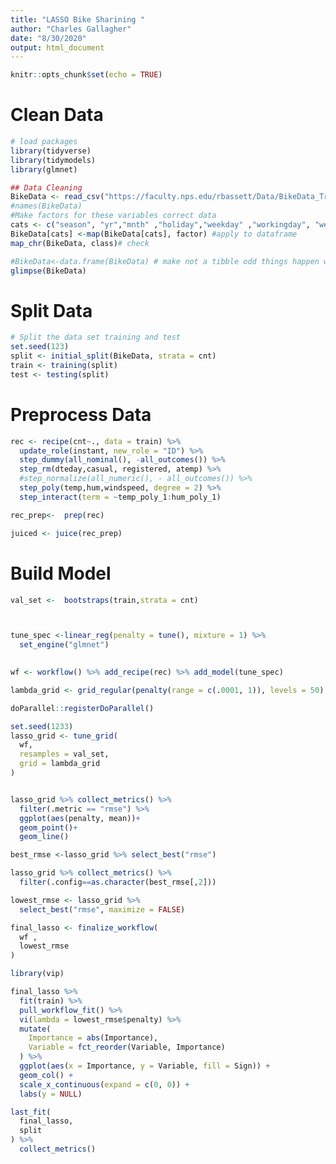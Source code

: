 ```yaml
---
title: "LASSO Bike Sharining "
author: "Charles Gallagher"
date: "8/30/2020"
output: html_document
---
```


```r
knitr::opts_chunk$set(echo = TRUE)
```

# Clean Data 

```r
# load packages 
library(tidyverse)
library(tidymodels)
library(glmnet)

## Data Cleaning 
BikeData <- read_csv("https://faculty.nps.edu/rbassett/Data/BikeData_Train.csv") # makes the correct datetime conversion
#names(BikeData)
#Make factors for these variables correct data 
cats <- c("season", "yr","mnth" ,"holiday","weekday" ,"workingday", "weathersit") # make these factors everything else should be good one date the rest numeric 
BikeData[cats] <-map(BikeData[cats], factor) #apply to dataframe
map_chr(BikeData, class)# check 

#BikeData<-data.frame(BikeData) # make not a tibble odd things happen with RMSE function 
glimpse(BikeData)


```



# Split Data

```r

# Split the data set training and test 
set.seed(123)
split <- initial_split(BikeData, strata = cnt)
train <- training(split)
test <- testing(split)

```

# Preprocess Data

```r
rec <- recipe(cnt~., data = train) %>% 
  update_role(instant, new_role = "ID") %>% 
  step_dummy(all_nominal(), -all_outcomes()) %>%
  step_rm(dteday,casual, registered, atemp) %>% 
  #step_normalize(all_numeric(), - all_outcomes()) %>%
  step_poly(temp,hum,windspeed, degree = 2) %>% 
  step_interact(term = ~temp_poly_1:hum_poly_1) 

rec_prep<-  prep(rec)

juiced <- juice(rec_prep)

```

# Build Model 

```r
val_set <-  bootstraps(train,strata = cnt)



tune_spec <-linear_reg(penalty = tune(), mixture = 1) %>%
  set_engine("glmnet")  
 

wf <- workflow() %>% add_recipe(rec) %>% add_model(tune_spec)

lambda_grid <- grid_regular(penalty(range = c(.0001, 1)), levels = 50)

doParallel::registerDoParallel()

set.seed(1233)
lasso_grid <- tune_grid(
  wf,
  resamples = val_set,
  grid = lambda_grid
)


lasso_grid %>% collect_metrics() %>% 
  filter(.metric == "rmse") %>% 
  ggplot(aes(penalty, mean))+
  geom_point()+
  geom_line()

best_rmse <-lasso_grid %>% select_best("rmse")

lasso_grid %>% collect_metrics() %>% 
  filter(.config==as.character(best_rmse[,2]))

lowest_rmse <- lasso_grid %>%
  select_best("rmse", maximize = FALSE)

final_lasso <- finalize_workflow(
  wf ,
  lowest_rmse
)


```


```r
library(vip)

final_lasso %>%
  fit(train) %>%
  pull_workflow_fit() %>%
  vi(lambda = lowest_rmse$penalty) %>%
  mutate(
    Importance = abs(Importance),
    Variable = fct_reorder(Variable, Importance)
  ) %>%
  ggplot(aes(x = Importance, y = Variable, fill = Sign)) +
  geom_col() +
  scale_x_continuous(expand = c(0, 0)) +
  labs(y = NULL)
```

```r
last_fit(
  final_lasso,
  split
) %>%
  collect_metrics()
```


